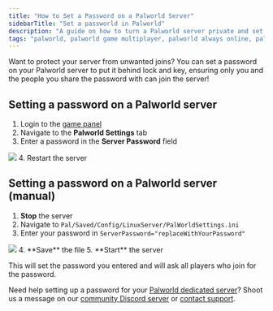 ```yaml
---
title: "How to Set a Password on a Palworld Server"
sidebarTitle: "Set a passworld in Palworld"
description: "A guide on how to turn a Palworld server private and set a password."
tags: "palworld, palworld game multiplayer, palworld always online, palworld community server"
---
```


Want to protect your server from unwanted joins? You can set a password on your Palworld server to put it behind lock and key, ensuring only you and the people you share the password with can join the server!

## Setting a password on a Palworld server

1. Login to the [game panel](https://game.berrybyte.net)
2. Navigate to the **Palworld Settings** tab
3. Enter a password in the **Server Password** field
<Frame>
  <img src="/images/games/palworld/palworld-password.png" />
</Frame>
4. Restart the server

## Setting a password on a Palworld server (manual)

1. **Stop** the server
2. Navigate to `Pal/Saved/Config/LinuxServer/PalWorldSettings.ini`
3. Enter your password in `ServerPassword="replaceWithYourPassword"`
<Frame>
  <img src="/images/games/palworld/palworldsettings-ini-password.png" />
</Frame>
4. **Save** the file
5. **Start** the server

This will set the password you entered and will ask all players who join for the password.

Need help setting up a password for your [Palworld dedicated server](https://berrybyte.net/palworld-server-hosting)? Shoot us a message on our
[community Discord server](https://berrybyte.net/discord) or [contact support](https://berrybyte.net/support).